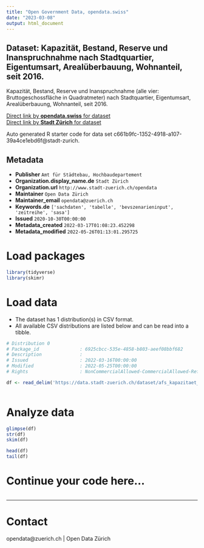 ```yaml
---
title: "Open Government Data, opendata.swiss"
date: "2023-03-08"
output: html_document
---
```


## Dataset: Kapazität, Bestand, Reserve und Inanspruchnahme nach Stadtquartier, Eigentumsart, Arealüberbauung, Wohnanteil, seit 2016.


Kapazität, Bestand, Reserve und Inanspruchnahme (alle vier: Bruttogeschossfläche in Quadratmeter) nach Stadtquartier, Eigentumsart, Arealüberbauung, Wohnanteil, seit 2016.


[Direct link by **opendata.swiss** for dataset](https://opendata.swiss/de/dataset/kapazitat-bestand-reserve-und-inanspruchnahme-nach-stadtquartier-eigentumsart-arealuberbau-2016)<br>
[Direct link by **Stadt Zürich** for dataset](https://ckan-ogdzh.clients.liip.ch/dataset/afs_kapazitaet_bestand_reserve_inanspruchnahme_quartier_eigentumsart_od5709)

Auto generated R starter code for data set c661b9fc-1352-4918-a107-39a4ce1ebd6f@stadt-zurich.

## Metadata

- **Publisher** `Amt für Städtebau, Hochbaudepartement`
- **Organization.display_name.de** `Stadt Zürich`
- **Organization.url** `http://www.stadt-zuerich.ch/opendata`
- **Maintainer** `Open Data Zürich`
- **Maintainer_email** `opendata@zuerich.ch`
- **Keywords.de** `['sachdaten', 'tabelle', 'bevszenarieninput', 'zeitreihe', 'sasa']`
- **Issued** `2020-10-30T00:00:00`
- **Metadata_created** `2022-03-17T01:08:23.452298`
- **Metadata_modified** `2022-05-26T01:13:01.295725`


# Load packages

```r

library(tidyverse)
library(skimr)

```

# Load data

-   The dataset has 1 distribution(s) in CSV format.
-   All available CSV distributions are listed below and can be read into a tibble.

```r

# Distribution 0
# Package_id               : 6925cbcc-535e-4858-b803-aeef08bbf682
# Description              : 
# Issued                   : 2022-03-16T00:00:00
# Modified                 : 2022-05-25T00:00:00
# Rights                   : NonCommercialAllowed-CommercialAllowed-ReferenceNotRequired

df <- read_delim('https://data.stadt-zuerich.ch/dataset/afs_kapazitaet_bestand_reserve_inanspruchnahme_quartier_eigentumsart_od5709/download/BEV570OD5709.csv')



```

# Analyze data

```r

glimpse(df)
str(df)
skim(df)

head(df)
tail(df)

```

# Continue your code here...

```r

```

------------------------------------------------------------------------

# Contact

opendata@zuerich.ch | Open Data Zürich

